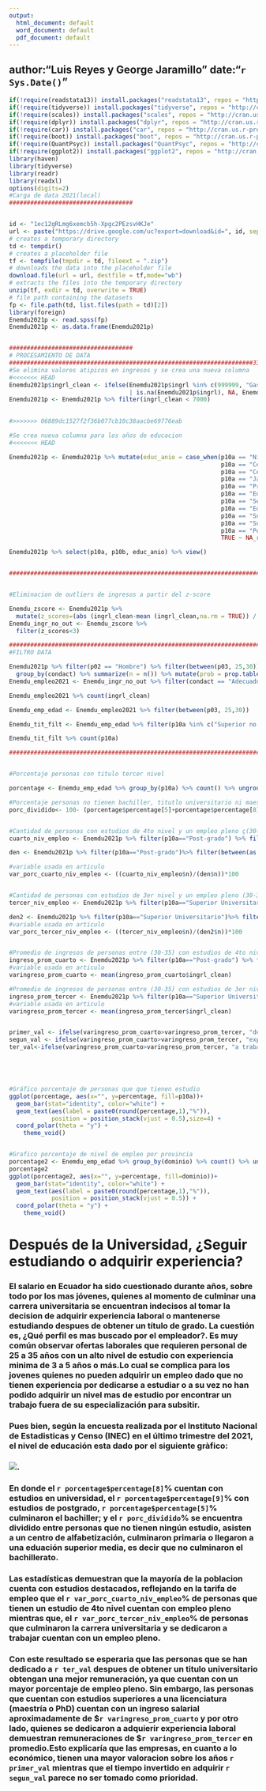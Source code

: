 ```yaml
---
output:
  html_document: default
  word_document: default
  pdf_document: default
---
```

author:"Luis Reyes y George Jaramillo" date:"`r Sys.Date()`"
---
```r
if(!require(readstata13)) install.packages("readstata13", repos = "http://cran.us.r-project.org")
if(!require(tidyverse)) install.packages("tidyverse", repos = "http://cran.us.r-project.org")
if(!require(scales)) install.packages("scales", repos = "http://cran.us.r-project.org")
if(!require(dplyr)) install.packages("dplyr", repos = "http://cran.us.r-project.org")
if(!require(car)) install.packages("car", repos = "http://cran.us.r-project.org")
if(!require(boot)) install.packages("boot", repos = "http://cran.us.r-project.org")
if(!require(QuantPsyc)) install.packages("QuantPsyc", repos = "http://cran.us.r-project.org")
if(!require(ggplot2)) install.packages("ggplot2", repos = "http://cran.us.r-project.org")
library(haven)
library(tidyverse)
library(readr)
library(readxl)
options(digits=2)
#Carga de data 2021(local)
###################################


id <- "1ec12gRLmg6xemcb5h-Xpgc2PEzsvHKJe"
url <- paste("https://drive.google.com/uc?export=download&id=", id, sep = "")
# creates a temporary directory
td <- tempdir()
# creates a placeholder file
tf <- tempfile(tmpdir = td, fileext = ".zip")
# downloads the data into the placeholder file
download.file(url = url, destfile = tf,mode="wb")
# extracts the files into the temporary directory
unzip(tf, exdir = td, overwrite = TRUE)
# file path containing the datasets
fp <- file.path(td, list.files(path = td)[2])
library(foreign)
Enemdu2021p <- read.spss(fp) 
Enemdu2021p <- as.data.frame(Enemdu2021p)


###################################
# PROCESAMIENTO DE DATA 
#####################################################################33
#Se elimina valores atipicos en ingresos y se crea una nueva columna
#<<<<<<< HEAD
Enemdu2021p$ingrl_clean <- ifelse(Enemdu2021p$ingrl %in% c(999999, "Gasta mas de lo que gana","No informa") 
                                  | is.na(Enemdu2021p$ingrl), NA, Enemdu2021p$ingrl)
Enemdu2021p <- Enemdu2021p %>% filter(ingrl_clean < 7000)

                                 
#>>>>>>> 06889dc1527f2f36b077cb10c38aacbe69776eab

#Se crea nueva columna para los años de educacion
#<<<<<<< HEAD

Enemdu2021p <- Enemdu2021p %>% mutate(educ_anio = case_when(p10a == "Ninguno" ~ 0, #ninguno
                                                            p10a == "Centro de alfabetización" & between(p10b, 0, 3) ~ 2 * p10b, #centro de alfabetizacion 
                                                            p10a == "Centro de alfabetización" & between(p10b, 4, 10) ~ 3 + p10b, #centro de alfabetizacion
                                                            p10a == "Jardín de Infantes" ~ 1, #jardín de infantes
                                                            p10a == "Primaria" ~ 1 + p10b, #primaria
                                                            p10a == "Educación Básica" ~ p10b, #educacion basica
                                                            p10a == "Secundaria" ~ 7 + p10b, #secundaria
                                                            p10a == "Educación  Media" ~ 10 + p10b, #educacion media
                                                            p10a == "Superior no universitario" ~ 13 + p10b, #superior no universitario
                                                            p10a == "Superior Universitario" ~ 13 + p10b, #superior universitario
                                                            p10a == "Post-grado" ~ 18 + p10b, #postgrado
                                                            TRUE ~ NA_real_))

Enemdu2021p %>% select(p10a, p10b, educ_anio) %>% view()


############################################################################################


#Eliminacion de outliers de ingresos a partir del z-score

Enemdu_zscore <- Enemdu2021p %>%
  mutate(z_scores=(abs (ingrl_clean-mean (ingrl_clean,na.rm = TRUE)) / sd (ingrl_clean,na.rm = TRUE)))
Enemdu_ingr_no_out <- Enemdu_zscore %>%
  filter(z_scores<3)

####################################################################################3
#FILTRO DATA

Enemdu2021p %>% filter(p02 == "Hombre") %>% filter(between(p03, 25,30)) %>% 
  group_by(condact) %>% summarize(n = n()) %>% mutate(prob = prop.table(n))
Enemdu_empleo2021 <- Enemdu_ingr_no_out %>% filter(condact == "Adecuado")

Enemdu_empleo2021 %>% count(ingrl_clean)

Enemdu_emp_edad <- Enemdu_empleo2021 %>% filter(between(p03, 25,30))

Enemdu_tit_filt <- Enemdu_emp_edad %>% filter(p10a %in% c("Superior no universitario","Superior Universitario","Post-grado")) %>% filter(between(ingrl_clean,0,7000))

Enemdu_tit_filt %>% count(p10a)

###########################################################################################3


#Porcentaje personas con titulo tercer nivel

porcentage <- Enemdu_emp_edad %>% group_by(p10a) %>% count() %>% ungroup() %>% mutate(percentage=`n`/sum(`n`)*100)

#Porcentaje personas no tienen bachiller, titutlo universitario ni maestria o PHD
porc_dividido<- 100- (porcentage$percentage[5]+porcentage$percentage[8]+porcentage$percentage[9])


#Cantidad de personas con estudios de 4to nivel y un empleo pleno ç(30-35 años)
cuarto_niv_empleo <- Enemdu2021p %>% filter(p10a=="Post-grado") %>% filter(condact=="Adecuado")%>% filter(between(as.numeric(p03),  25,30)) %>% count(p10a)

den <- Enemdu2021p %>% filter(p10a=="Post-grado")%>% filter(between(as.numeric(p03),  25,30)) %>% count(p10a)

#variable usada en articulo
var_porc_cuarto_niv_empleo <- ((cuarto_niv_empleo$n)/(den$n))*100


#Cantidad de personas con estudios de 3er nivel y un empleo pleno (30-35 años)
tercer_niv_empleo <- Enemdu2021p %>% filter(p10a=="Superior Universitario") %>% filter(condact=="Adecuado")%>% filter(between(as.numeric(p03),  25,30)) %>% count(p10a)

den2 <- Enemdu2021p %>% filter(p10a=="Superior Universitario")%>% filter(between(as.numeric(p03),  25,30)) %>% count(p10a)
#variable usada en articulo   
var_porc_tercer_niv_empleo <- ((tercer_niv_empleo$n)/(den2$n))*100


#Promedio de ingresos de personas entre (30-35) con estudios de 4to nivel y un empleo pleno
ingreso_prom_cuarto <- Enemdu2021p %>% filter(p10a=="Post-grado") %>% filter(condact=="Adecuado") %>% filter(between(as.numeric(p03),  25,30))
#variable usada en articulo
varingreso_prom_cuarto <- mean(ingreso_prom_cuarto$ingrl_clean)

#Promedio de ingresos de personas entre (30-35) con estudios de 3er nivel y un empleo pleno
ingreso_prom_tercer <- Enemdu2021p %>% filter(p10a=="Superior Universitario") %>% filter(condact=="Adecuado") %>% filter(between(as.numeric(p03), 25,30))
#variable usada en articulo
varingreso_prom_tercer <- mean(ingreso_prom_tercer$ingrl_clean)


primer_val <- ifelse(varingreso_prom_cuarto>varingreso_prom_tercer, "de estudio", "de experiencia")
segun_val <- ifelse(varingreso_prom_cuarto>varingreso_prom_tercer, "experiencia", "conocimientos")
ter_val<-ifelse(varingreso_prom_cuarto>varingreso_prom_tercer, "a trabajar", "continuar con sus estudios")





#Gráfico porcentaje de personas que que tienen estudio
ggplot(porcentage, aes(x="", y=percentage, fill=p10a))+
  geom_bar(stat="identity", color="white") +
  geom_text(aes(label = paste0(round(percentage,1),"%")), 
            position = position_stack(vjust = 0.5),size=4) +
  coord_polar(theta = "y") + 
    theme_void()


#Grafico porcentaje de nivel de empleo por provincia
porcentage2 <- Enemdu_emp_edad %>% group_by(dominio) %>% count() %>% ungroup() %>% mutate(percentage=`n`/sum(`n`)*100)
porcentage2
ggplot(porcentage2, aes(x="", y=percentage, fill=dominio))+
  geom_bar(stat="identity", color="white") +
  geom_text(aes(label = paste0(round(percentage,1),"%")), 
            position = position_stack(vjust = 0.5)) +
  coord_polar(theta = "y") + 
    theme_void()

```
# Después de la Universidad, ¿Seguir estudiando o adquirir experiencia?
### El salario en Ecuador ha sido cuestionado durante años, sobre todo por los mas jóvenes, quienes al momento de culminar una carrera universitaria se encuentran indecisos al tomar la decision de adquirir experiencia laboral o mantenerse estudiando despues de obtener un título de grado. La cuestión es, ¿Qué perfil es mas buscado por el empleador?. Es muy común observar ofertas laborales que requieren personal de 25 a 35 años con un alto nivel de estudio con experiencia minima de 3 a 5 años o más.Lo cual se complica para los jovenes quienes no pueden adquirir un empleo dado que no tienen experiencia por dedicarse a estudiar o a su vez no han podido adquirir un nivel mas de estudio por encontrar un trabajo fuera de su especialización para subsitir.
### Pues bien, según la encuesta realizada por el Instituto Nacional de Estadisticas y Censo (INEC) en el último trimestre del 2021, el nivel de educación esta dado por el siguiente gràfico:
### ![](https://drive.google.com/file/d/1eK9TP6ri8TWfYxEAikWVo_qRH8vM2QFH/view?usp=sharing).
### En donde el `r porcentage$percentage[8]`% cuentan con estudios en universidad, el `r porcentage$percentage[9]`% con estudios de postgrado, `r porcentage$percentage[5]`% culminaron el bachiller; y el `r porc_dividido`% se encuentra dividido entre personas que no tienen ningún estudio, asisten a un centro de alfabetización, culminaron primaria o llegaron a una eduación superior media, es decir que no culminaron el bachillerato. 
### Las estadísticas demuestran que la mayoría de la poblacion cuenta con estudios destacados, reflejando en la tarifa de empleo que el `r var_porc_cuarto_niv_empleo`% de personas que tienen un estudio de 4to nivel cuentan con empleo pleno mientras que, el `r var_porc_tercer_niv_empleo`% de personas que culminaron la carrera universitaria y se dedicaron a trabajar cuentan con un empleo pleno. 
### Con este resultado se esperaria que las personas que se han dedicado a `r ter_val` despues de obtener un titulo universitario obtengan una mejor remuneración, ya que cuentan con un mayor porcentaje de empleo pleno. Sin embargo, las personas que cuentan con estudios superiores a una licenciatura (maestría o PhD) cuentan con un ingreso salarial aproximadamente de $`r varingreso_prom_cuarto` y por otro lado, quienes se dedicaron a adquierir experiencia laboral demuestran remuneraciones de $`r varingreso_prom_tercer` en promedio.Esto explicaría que las empresas, en cuanto a lo económico, tienen una mayor valoracion sobre los años `r primer_val` mientras que el tiempo invertido en adquirir `r segun_val` parece no ser tomado como prioridad.